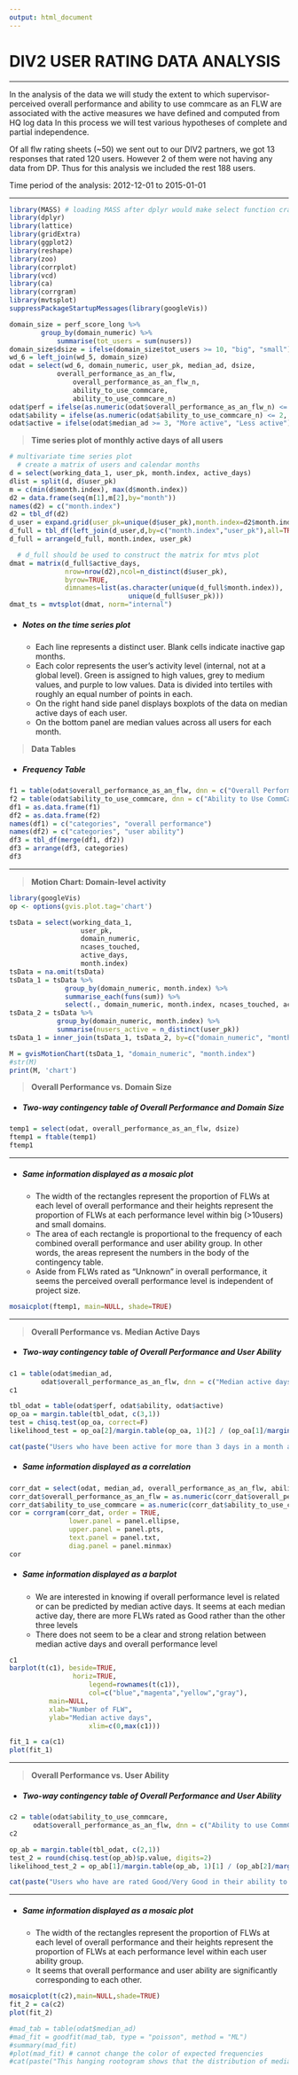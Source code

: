 ```yaml
---
output: html_document
---
```

# DIV2 USER RATING DATA ANALYSIS

*** 

In the analysis of the data we will study the extent to which supervisor-perceived overall performance and ability to use commcare as an FLW are associated with the active measures we have defined and computed from HQ log data In this process we will test various hypotheses of complete and partial independence.    

Of all flw rating sheets (~50) we sent out to our DIV2 partners, we got 13 responses that rated 120 users. However 2 of them were not having any data from DP. Thus for this analysis we included the rest 188 users.  

Time period of the analysis: 2012-12-01 to 2015-01-01

***
 
```r
library(MASS) # loading MASS after dplyr would make select function crash
library(dplyr)
library(lattice)
library(gridExtra)
library(ggplot2)
library(reshape)
library(zoo)
library(corrplot)
library(vcd)
library(ca)
library(corrgram)
library(mvtsplot)
suppressPackageStartupMessages(library(googleVis))
```

```r
domain_size = perf_score_long %>%
        group_by(domain_numeric) %>%
    		summarise(tot_users = sum(nusers))
domain_size$dsize = ifelse(domain_size$tot_users >= 10, "big", "small")
wd_6 = left_join(wd_5, domain_size)
odat = select(wd_6, domain_numeric, user_pk, median_ad, dsize,
  			overall_performance_as_an_flw, 
				overall_performance_as_an_flw_n, 
				ability_to_use_commcare,
				ability_to_use_commcare_n)
odat$perf = ifelse(as.numeric(odat$overall_performance_as_an_flw_n) <= 2, "Not good enough", "Good enough")
odat$ability = ifelse(as.numeric(odat$ability_to_use_commcare_n) <= 2, "Not good enough", "Good enough" )
odat$active = ifelse(odat$median_ad >= 3, "More active", "Less active")
```

> **Time series plot of monthly active days of all users**

```r
# multivariate time series plot
  # create a matrix of users and calendar months
d = select(working_data_1, user_pk, month.index, active_days)
dlist = split(d, d$user_pk)
m = c(min(d$month.index), max(d$month.index))
d2 = data.frame(seq(m[1],m[2],by="month"))
names(d2) = c("month.index")
d2 = tbl_df(d2)
d_user = expand.grid(user_pk=unique(d$user_pk),month.index=d2$month.index)
d_full = tbl_df(left_join(d_user,d,by=c("month.index","user_pk"),all=TRUE)) # already ordered 
d_full = arrange(d_full, month.index, user_pk)

  # d_full should be used to construct the matrix for mtvs plot
dmat = matrix(d_full$active_days, 
              nrow=nrow(d2),ncol=n_distinct(d$user_pk),
              byrow=TRUE,
              dimnames=list(as.character(unique(d_full$month.index)),
                              unique(d_full$user_pk)))
dmat_ts = mvtsplot(dmat, norm="internal")
```

* ##### **Notes on the time series plot**
    + Each line represents a distinct user. Blank cells indicate inactive gap months.
    + Each color represents the user's activity level (internal, not at a global level). Green is assigned to high values, grey to medium values, and purple to low values. Data is divided into tertiles with roughly an equal number of points in each.
    + On the right hand side panel displays boxplots of the data on median active days of each user. 
    + On the bottom panel are median values across all users for each month.

> **Data Tables**

* ##### **Frequency Table**
```r
f1 = table(odat$overall_performance_as_an_flw, dnn = c("Overall Performance"))
f2 = table(odat$ability_to_use_commcare, dnn = c("Ability to Use CommCare"))
df1 = as.data.frame(f1)
df2 = as.data.frame(f2)
names(df1) = c("categories", "overall performance")
names(df2) = c("categories", "user ability")
df3 = tbl_df(merge(df1, df2))
df3 = arrange(df3, categories)
df3
```
***

> **Motion Chart: Domain-level activity**

```r
library(googleVis)
op <- options(gvis.plot.tag='chart')
```

```r
tsData = select(working_data_1, 
                  user_pk, 
                  domain_numeric,
                  ncases_touched,
                  active_days,
                  month.index)
tsData = na.omit(tsData)
tsData_1 = tsData %>%
              group_by(domain_numeric, month.index) %>%
              summarise_each(funs(sum)) %>%
              select(., domain_numeric, month.index, ncases_touched, active_days)
tsData_2 = tsData %>%
            group_by(domain_numeric, month.index) %>%
            summarise(nusers_active = n_distinct(user_pk))
tsData_1 = inner_join(tsData_1, tsData_2, by=c("domain_numeric", "month.index"))
```

```r
M = gvisMotionChart(tsData_1, "domain_numeric", "month.index")
#str(M)
print(M, 'chart')
```


> **Overall Performance vs. Domain Size**  

* ##### **Two-way contingency table of Overall Performance and Domain Size**
```r
temp1 = select(odat, overall_performance_as_an_flw, dsize)
ftemp1 = ftable(temp1)
ftemp1
```
***

* ##### **Same information displayed as a mosaic plot**
    + The width of the rectangles represent the proportion of FLWs at each level of overall performance and their heights represent the proportion of FLWs at each performance level within big (>10users) and small domains. 
    + The area of each rectangle is proportional to the frequency of each combined overall performance and user ability group. In other words, the areas represent the numbers in the body of the contingency table.
    + Aside from FLWs rated as "Unknown" in overall performance, it seems the perceived overall performance level is independent of project size. 

```r
mosaicplot(ftemp1, main=NULL, shade=TRUE)
```
***

> **Overall Performance vs. Median Active Days**    

* ##### **Two-way contingency table of Overall Performance and User Ability**
```r
c1 = table(odat$median_ad, 
    	odat$overall_performance_as_an_flw, dnn = c("Median active days", "Overall Performance"))
c1

tbl_odat = table(odat$perf, odat$ability, odat$active)
op_oa = margin.table(tbl_odat, c(3,1))  
test = chisq.test(op_oa, correct=F)  
likelihood_test = op_oa[2]/margin.table(op_oa, 1)[2] / (op_oa[1]/margin.table(op_oa, 1)[1])

cat(paste("Users who have been active for more than 3 days in a month are ", round(likelihood_test, digits=2), " times as likely to be rated Good/Very Good. A Pearson Chi-square test on this contingency table with the p-value of ", round(test$p.value, digits=2), " indicated that supervisor-perceived FLW overall performance is independent from median active days.", sep=""))
```

* ##### **Same information displayed as a correlation**
```r
corr_dat = select(odat, median_ad, overall_performance_as_an_flw, ability_to_use_commcare)
corr_dat$overall_performance_as_an_flw = as.numeric(corr_dat$overall_performance_as_an_flw)
corr_dat$ability_to_use_commcare = as.numeric(corr_dat$ability_to_use_commcare)
cor = corrgram(corr_dat, order = TRUE,
               lower.panel = panel.ellipse,
               upper.panel = panel.pts,
               text.panel = panel.txt,
               diag.panel = panel.minmax)
cor
```

* ##### **Same information displayed as a barplot**  
    + We are interested in knowing if overall performance level is related or can be predicted by median active days. It seems at each median active day, there are more FLWs rated as Good rather than the other three levels
    + There does not seem to be a clear and strong relation between median active days and overall performance level    
    
```r
c1
barplot(t(c1), beside=TRUE, 
    			horiz=TRUE, 
					legend=rownames(t(c1)), 
					col=c("blue","magenta","yellow","gray"),
          main=NULL,
          xlab="Number of FLW",
          ylab="Median active days",
					xlim=c(0,max(c1)))	

fit_1 = ca(c1)
plot(fit_1)
```
***

  
> **Overall Performance vs. User Ability**  

* ##### **Two-way contingency table of Overall Performance and User Ability**
```r
c2 = table(odat$ability_to_use_commcare,
      odat$overall_performance_as_an_flw, dnn = c("Ability to use CommCare", "Overall Performance"))
c2 

op_ab = margin.table(tbl_odat, c(2,1))
test_2 = round(chisq.test(op_ab)$p.value, digits=2)
likelihood_test_2 = op_ab[1]/margin.table(op_ab, 1)[1] / (op_ab[2]/margin.table(op_ab, 1)[2])

cat(paste("Users who have are rated Good/Very Good in their ability to use CommCare are ", round(likelihood_test_2,digits=2), " times as likely to be rated Good/Very Good in their overall performance. A Pearson Chi-square test on this contingency table with the p-value of ", test_2, "indicates a strong positive association between these two variables.", sep=""))
```
***

* ##### **Same information displayed as a mosaic plot**
    + The width of the rectangles represent the proportion of FLWs at each level of overall performance and their heights represent the proportion of FLWs at each performance level within each user ability group.
    + It seems that overall performance and user ability are significantly corresponding to each other.
    
```r
mosaicplot(t(c2),main=NULL,shade=TRUE)
fit_2 = ca(c2)
plot(fit_2)
```



```r
#mad_tab = table(odat$median_ad)
#mad_fit = goodfit(mad_tab, type = "poisson", method = "ML")
#summary(mad_fit)
#plot(mad_fit) # cannot change the color of expected frequencies
#cat(paste("This hanging rootogram shows that the distribution of median active days per month differs systematically from a Poisson."))
```

